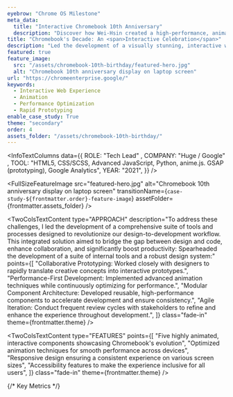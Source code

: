 ```yaml
---
eyebrow: "Chrome OS Milestone"
meta_data:
  title: "Interactive Chromebook 10th Anniversary"
  description: "Discover how Wei-Hsin created a high-performance, animated web experience for Chromebook's 10th anniversary, achieving a 96 Lighthouse score in just 3 months."
title: "Chromebook's Decade: An <span>Interactive Celebration</span>"
description: "Led the development of a visually stunning, interactive web experience commemorating Chromebook's 10th anniversary. Delivered five highly animated, interactive components within a tight 3-month timeline, showcasing Chrome OS evolution while maintaining exceptional performance standards."
featured: true
feature_image:
  src: "/assets/chromebook-10th-birthday/featured-hero.jpg"
  alt: "Chromebook 10th anniversary display on laptop screen"
url: "https://chromeenterprise.google/"
keywords:
  - Interactive Web Experience
  - Animation
  - Performance Optimization
  - Rapid Prototyping
enable_case_study: True
theme: "secondary"
order: 4
assets_folder: "/assets/chromebook-10th-birthday/"
---
```


<InfoTextColumns data={{
    ROLE: "Tech Lead" ,
    COMPANY: "Huge / Google" ,
    TOOL: "HTML5, CSS/SCSS, Advanced JavaScript, Python, anime.js. GSAP (prototyping), Google Analytics",
    YEAR: "2021",
  }}
/>

<FullSizeFeatureImage
  src="featured-hero.jpg"
  alt="Chromebook 10th anniversary display on laptop screen"
  transitionName={`case-study-${frontmatter.order}-feature-image`}
  assetFolder={frontmatter.assets_folder}
/>

<TwoColsTextContent
  type="CHALLENGE"
  description="The main challenge was to create a visually rich, highly interactive experience that celebrated 10 years of Chromebook innovation while ensuring optimal performance across various devices and browsers. This needed to be accomplished within a condensed 3-month timeline, requiring rapid prototyping and close collaboration with the design team."
  class="fade-in"
  theme={frontmatter.theme}
/>

<TwoColsTextContent
  type="APPROACH"
  description="To address these challenges, I led the development of a comprehensive suite of tools and processes designed to revolutionize our design-to-development workflow. This integrated solution aimed to bridge the gap between design and code, enhance collaboration, and significantly boost productivity: Spearheaded the development of a suite of internal tools and a robust design system:"
  points={[
    "Collaborative Prototyping: Worked closely with designers to rapidly translate creative concepts into interactive prototypes.",
    "Performance-First Development: Implemented advanced animation techniques while continuously optimizing for performance.",
    "Modular Component Architecture: Developed reusable,  high-performance components to accelerate development and ensure consistency.",
    "Agile Iteration: Conduct frequent review cycles with stakeholders to refine and enhance the experience throughout development.",
  ]}
  class="fade-in"
  theme={frontmatter.theme}
/>

<InlineDemoVideo 
  src="cb-10th-prototypes-01.mp4"
  poster="cb-10th-prototypes-01.jpg"
  alt="Chromebook anniversary animation prototypes with ball bouciing and transitioning"
  class="fade-in"
  assetFolder={frontmatter.assets_folder}
/>

<TwoColsTextContent
  type="FEATURES"
  points={[
    "Five highly animated, interactive components showcasing Chromebook's evolution",
    "Optimized animation techniques for smooth performance across devices",
    "Responsive design ensuring a consistent experience on various screen sizes",
    "Accessibility features to make the experience inclusive for all users",
    ]}
  class="fade-in"
  theme={frontmatter.theme}
/>

<InlineDemoVideo 
  src="cb-10th-prototypes-02.mp4"
  poster="cb-10th-prototypes-02.jpg"
  alt="Chromebook anniversary animation prototypes with ball rolling and timeline"
  class="fade-in"
  assetFolder={frontmatter.assets_folder}
/>

<TwoColsTextContent
  type="OUTCOME"
  description="The project successfully launched on time, delivering a captivating web experience that effectively celebrated Chromebook's 10-year journey. The interactive elements engaged users and showcased Chrome OS's commitment to innovation."
  class="fade-in"
  theme={frontmatter.theme}
/>

<FullSizeFeatureImage
  src="design-deskop-mobile-view.jpg"
  alt="Showcase Chromebook 10th Birthday desktop and mobile webpage design"
  assetFolder={frontmatter.assets_folder}
/>

{/* Key Metrics */}

<TwoColsTextContent
  type="REFLECTION"
  description="This project demonstrated the power of close collaboration between design and development teams to create an engaging, high-performance web experience under tight deadlines. It showcased the ability to balance visual richness with technical optimization, resulting in a celebration that resonated with users while maintaining exceptional performance standards."
  class="fade-in"
  theme={frontmatter.theme}
/>

<InlineDemoVideo 
  src="cb-10th-hero-demo.mp4"
  poster="cb-10th-hero-demo.jpg"
  alt="Chromebook 10th anniversary Hero Animation"
  class="fade-in"
  assetFolder={frontmatter.assets_folder}
/>
